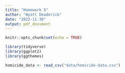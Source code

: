 ```yaml
---
title: "Homework 5"
author: "Wyatt Deaderick"
date: "2022-11-30"
output: pdf_document
---
```


```r
knitr::opts_chunk$set(echo = TRUE)
```

```r
library(tidyverse)
library(ggplot2)
library(ggthemes)
```

```r
homicide_data <- read_csv("data/homicide-data.csv")
```